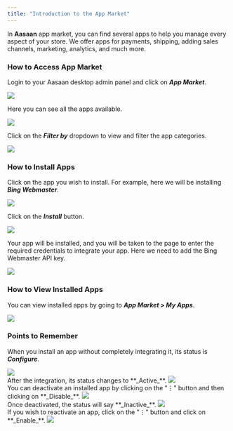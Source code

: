 ```yaml
---
title: "Introduction to the App Market"
---
```


In **Aasaan** app market, you can find several apps to help you manage every aspect of your store. We offer apps for payments, shipping, adding sales channels, marketing, analytics, and much more.

### How to Access App Market

Login to your Aasaan desktop admin panel and click on **_App Market_**.
<Frame>
               <img src="https://cdn.aasaan.app/docs/introduction/introduction_1.png" />
               </Frame>

Here you can see all the apps available.
<Frame>
               <img src="https://cdn.aasaan.app/docs/introduction/introduction_2.png" />
               </Frame>

Click on the **_Filter by_** dropdown to view and filter the app categories.
<Frame>
               <img src="https://cdn.aasaan.app/docs/introduction/introduction_3.png" />
               </Frame>

### How to Install Apps

Click on the app you wish to install. For example, here we will be installing **_Bing Webmaster_**.
<Frame>
               <img src="https://cdn.aasaan.app/docs/introduction/introduction_4.png" />
               </Frame>

Click on the **_Install_** button.
<Frame>
               <img src="https://cdn.aasaan.app/docs/introduction/introduction_5.png" />
               </Frame>

Your app will be installed, and you will be taken to the page to enter the required credentials to integrate your app. Here we need to add the Bing Webmaster API key.
<Frame>
               <img src="https://cdn.aasaan.app/docs/introduction/introduction_6.png" />
               </Frame>

### How to View Installed Apps

You can view installed apps by going to **_App Market > My Apps_**.
<Frame>
               <img src="https://cdn.aasaan.app/docs/introduction/introduction_7.png" />
               </Frame>

### Points to Remember
<Tip>When you install an app without completely integrating it, its status is **_Configure_**.</Tip>
<Frame>
               <img src="https://cdn.aasaan.app/docs/introduction/introduction_8.png" />
               </Frame>
<br/>
<Tip>After the integration, its status changes to **_Active_**.</Tip>
<Frame>
               <img src="https://cdn.aasaan.app/docs/introduction/introduction_9.png" />
               </Frame>
<br/>
<Tip>You can deactivate an installed app by clicking on the "⋮" button and then clicking on **_Disable_**.</Tip>
<Frame>
               <img src="https://cdn.aasaan.app/docs/introduction/introduction_10.png" />
               </Frame>
<br/>
<Tip>Once deactivated, the status will say **_Inactive_**.</Tip>
<Frame>
               <img src="https://cdn.aasaan.app/docs/introduction/introduction_11.png" />
               </Frame>
<br/>
<Tip>If you wish to reactivate an app, click on the "⋮" button and click on **_Enable_**.</Tip>
<Frame>
               <img src="https://cdn.aasaan.app/docs/introduction/introduction_12.png" />
               </Frame>














